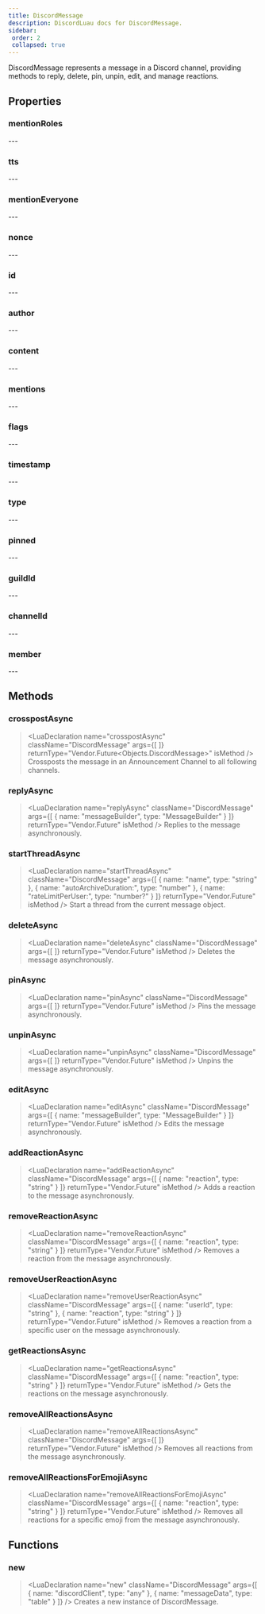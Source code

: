 ```yaml
---
title: DiscordMessage
description: DiscordLuau docs for DiscordMessage.
sidebar:
 order: 2
 collapsed: true
---
```

[//]: # (This file was automatically compiled through the Generator luau code under this repository)
[//]: # (if you want to edit the documentation of discord-luau, please write changes)
[//]: # (to the discord-luau repository itself, we extract the comments from discord-luau and translate)
[//]: # (them into markdown files that Nextra can interpret!)

[//]: # (----- DOCUMENT IMPORTS ----- )


[//]: # (----- DOCUMENT DESCRIPTION ----- )

DiscordMessage represents a message in a Discord channel, providing methods to reply, delete, pin, unpin, edit, and manage reactions.

[//]: # (----- DOCUMENT PROPERTIES ----- )

## Properties

### mentionRoles

<LuaProperty name="DiscordMessage.mentionRoles" type="{ string }" />
---
	
### tts

<LuaProperty name="DiscordMessage.tts" type="boolean" />
---
	
### mentionEveryone

<LuaProperty name="DiscordMessage.mentionEveryone" type="boolean" />
---
	
### nonce

<LuaProperty name="DiscordMessage.nonce" type="string" />
---
	
### id

<LuaProperty name="DiscordMessage.id" type="string" />
---
	
### author

<LuaProperty name="DiscordMessage.author" type="{ username: string, globalName: string, avatar: string, id: string, publicFlags: number, discriminator: string, }" />
---
	
### content

<LuaProperty name="DiscordMessage.content" type="string" />
---
	
### mentions

<LuaProperty name="DiscordMessage.mentions" type="{ string }" />
---
	
### flags

<LuaProperty name="DiscordMessage.flags" type="string" />
---
	
### timestamp

<LuaProperty name="DiscordMessage.timestamp" type="string" />
---
	
### type

<LuaProperty name="DiscordMessage.type" type="number" />
---
	
### pinned

<LuaProperty name="DiscordMessage.pinned" type="boolean" />
---
	
### guildId

<LuaProperty name="DiscordMessage.guildId" type="string" />
---
	
### channelId

<LuaProperty name="DiscordMessage.channelId" type="string" />
---
	
### member

<LuaProperty name="DiscordMessage.member" type="{ flags: number, deaf: boolean, roles: { [string]: string }, pending: boolean, mute: boolean, joinedAt: string, }" />
---
	

[//]: # (----- DOCUMENT METHODS ----- )

## Methods

### crosspostAsync

> <LuaDeclaration name="crosspostAsync" className="DiscordMessage" args={[  ]} returnType="Vendor.Future<Objects.DiscordMessage>" isMethod />
Crossposts the message in an Announcement Channel to all following channels.
### replyAsync

> <LuaDeclaration name="replyAsync" className="DiscordMessage" args={[ { name: "messageBuilder", type: "MessageBuilder" } ]} returnType="Vendor.Future<unknown>" isMethod />
Replies to the message asynchronously.
### startThreadAsync

> <LuaDeclaration name="startThreadAsync" className="DiscordMessage" args={[ { name: "name", type: "string" }, { name: "autoArchiveDuration:", type: "number" }, { name: "rateLimitPerUser:", type: "number?" } ]} returnType="Vendor.Future<string>" isMethod />
Start a thread from the current message object. 
### deleteAsync

> <LuaDeclaration name="deleteAsync" className="DiscordMessage" args={[  ]} returnType="Vendor.Future<unknown>" isMethod />
Deletes the message asynchronously.
### pinAsync

> <LuaDeclaration name="pinAsync" className="DiscordMessage" args={[  ]} returnType="Vendor.Future<unknown>" isMethod />
Pins the message asynchronously.
### unpinAsync

> <LuaDeclaration name="unpinAsync" className="DiscordMessage" args={[  ]} returnType="Vendor.Future<unknown>" isMethod />
Unpins the message asynchronously.
### editAsync

> <LuaDeclaration name="editAsync" className="DiscordMessage" args={[ { name: "messageBuilder", type: "MessageBuilder" } ]} returnType="Vendor.Future<unknown>" isMethod />
Edits the message asynchronously.
### addReactionAsync

> <LuaDeclaration name="addReactionAsync" className="DiscordMessage" args={[ { name: "reaction", type: "string" } ]} returnType="Vendor.Future<unknown>" isMethod />
Adds a reaction to the message asynchronously.
### removeReactionAsync

> <LuaDeclaration name="removeReactionAsync" className="DiscordMessage" args={[ { name: "reaction", type: "string" } ]} returnType="Vendor.Future<unknown>" isMethod />
Removes a reaction from the message asynchronously.
### removeUserReactionAsync

> <LuaDeclaration name="removeUserReactionAsync" className="DiscordMessage" args={[ { name: "userId", type: "string" }, { name: "reaction", type: "string" } ]} returnType="Vendor.Future<unknown>" isMethod />
Removes a reaction from a specific user on the message asynchronously.
### getReactionsAsync

> <LuaDeclaration name="getReactionsAsync" className="DiscordMessage" args={[ { name: "reaction", type: "string" } ]} returnType="Vendor.Future<unknown>" isMethod />
Gets the reactions on the message asynchronously.
### removeAllReactionsAsync

> <LuaDeclaration name="removeAllReactionsAsync" className="DiscordMessage" args={[  ]} returnType="Vendor.Future<unknown>" isMethod />
Removes all reactions from the message asynchronously.
### removeAllReactionsForEmojiAsync

> <LuaDeclaration name="removeAllReactionsForEmojiAsync" className="DiscordMessage" args={[ { name: "reaction", type: "string" } ]} returnType="Vendor.Future<unknown>" isMethod />
Removes all reactions for a specific emoji from the message asynchronously.

[//]: # (----- DOCUMENT FUNCTIONS ----- )

## Functions

### new

> <LuaDeclaration name="new" className="DiscordMessage" args={[ { name: "discordClient", type: "any" }, { name: "messageData", type: "table" } ]} />
Creates a new instance of DiscordMessage.


